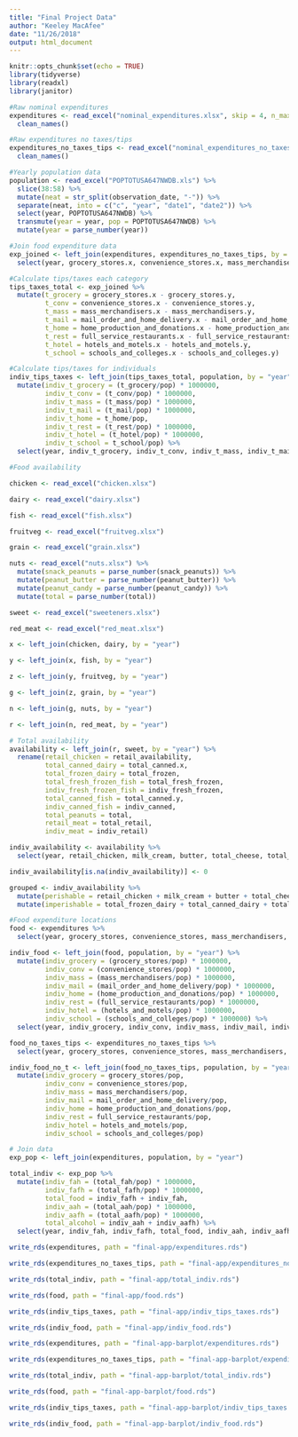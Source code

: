 ```yaml
---
title: "Final Project Data"
author: "Keeley MacAfee"
date: "11/26/2018"
output: html_document
---
```


```r
knitr::opts_chunk$set(echo = TRUE)
library(tidyverse)
library(readxl)
library(janitor)
```


```r
#Raw nominal expenditures 
expenditures <- read_excel("nominal_expenditures.xlsx", skip = 4, n_max = 21) %>%
  clean_names()

#Raw expenditures no taxes/tips
expenditures_no_taxes_tips <- read_excel("nominal_expenditures_no_taxes_tips.xlsx", skip = 4, n_max = 21) %>%
  clean_names()

#Yearly population data
population <- read_excel("POPTOTUSA647NWDB.xls") %>%
  slice(38:58) %>%
  mutate(neat = str_split(observation_date, "-")) %>%
  separate(neat, into = c("c", "year", "date1", "date2")) %>%
  select(year, POPTOTUSA647NWDB) %>%
  transmute(year = year, pop = POPTOTUSA647NWDB) %>%
  mutate(year = parse_number(year))

#Join food expenditure data
exp_joined <- left_join(expenditures, expenditures_no_taxes_tips, by = "year") %>%
  select(year, grocery_stores.x, convenience_stores.x, mass_merchandisers.x, mail_order_and_home_delivery.x, home_production_and_donations.x, full_service_restaurants.x, hotels_and_motels.x, schools_and_colleges.x, grocery_stores.y, convenience_stores.y, mass_merchandisers.y, mail_order_and_home_delivery.y, home_production_and_donations.y, full_service_restaurants.y, hotels_and_motels.y, schools_and_colleges.y)

#Calculate tips/taxes each category 
tips_taxes_total <- exp_joined %>%
  mutate(t_grocery = grocery_stores.x - grocery_stores.y,
         t_conv = convenience_stores.x - convenience_stores.y,
         t_mass = mass_merchandisers.x - mass_merchandisers.y,
         t_mail = mail_order_and_home_delivery.x - mail_order_and_home_delivery.y,
         t_home = home_production_and_donations.x - home_production_and_donations.y,
         t_rest = full_service_restaurants.x - full_service_restaurants.y,
         t_hotel = hotels_and_motels.x - hotels_and_motels.y, 
         t_school = schools_and_colleges.x - schools_and_colleges.y)

#Calculate tips/taxes for individuals
indiv_tips_taxes <- left_join(tips_taxes_total, population, by = "year") %>%
  mutate(indiv_t_grocery = (t_grocery/pop) * 1000000,
         indiv_t_conv = (t_conv/pop) * 1000000,
         indiv_t_mass = (t_mass/pop) * 1000000,
         indiv_t_mail = (t_mail/pop) * 1000000,
         indiv_t_home = t_home/pop,
         indiv_t_rest = (t_rest/pop) * 1000000,
         indiv_t_hotel = (t_hotel/pop) * 1000000,
         indiv_t_school = t_school/pop) %>%
  select(year, indiv_t_grocery, indiv_t_conv, indiv_t_mass, indiv_t_mail, indiv_t_home, indiv_t_rest, indiv_t_hotel, indiv_t_school)


```


```r
#Food availability 

chicken <- read_excel("chicken.xlsx")

dairy <- read_excel("dairy.xlsx")

fish <- read_excel("fish.xlsx")

fruitveg <- read_excel("fruitveg.xlsx")

grain <- read_excel("grain.xlsx")

nuts <- read_excel("nuts.xlsx") %>%
  mutate(snack_peanuts = parse_number(snack_peanuts)) %>%
  mutate(peanut_butter = parse_number(peanut_butter)) %>%
  mutate(peanut_candy = parse_number(peanut_candy)) %>%
  mutate(total = parse_number(total))

sweet <- read_excel("sweeteners.xlsx")

red_meat <- read_excel("red_meat.xlsx")

x <- left_join(chicken, dairy, by = "year")

y <- left_join(x, fish, by = "year")

z <- left_join(y, fruitveg, by = "year")

g <- left_join(z, grain, by = "year")

n <- left_join(g, nuts, by = "year")

r <- left_join(n, red_meat, by = "year")

# Total availability 
availability <- left_join(r, sweet, by = "year") %>%
  rename(retail_chicken = retail_availability,
         total_canned_dairy = total_canned.x,
         total_frozen_dairy = total_frozen,
         total_fresh_frozen_fish = total_fresh_frozen,
         indiv_fresh_frozen_fish = indiv_fresh_frozen,
         total_canned_fish = total_canned.y,
         indiv_canned_fish = indiv_canned,
         total_peanuts = total,
         retail_meat = total_retail,
         indiv_meat = indiv_retail)

indiv_availability <- availability %>%
  select(year, retail_chicken, milk_cream, butter, total_cheese, total_frozen_dairy, total_canned_dairy, total_dry, indiv_fresh_frozen_fish, indiv_canned_fish, indiv_cured, indiv_fish_shell, fresh_fruit, processed_fruit, fresh_veg, processed_veg, total_wheat_flour, oat, snack_peanuts, peanut_butter, peanut_candy, total_peanuts, indiv_meat, total_sweeteners)

indiv_availability[is.na(indiv_availability)] <- 0

grouped <- indiv_availability %>%
  mutate(perishable = retail_chicken + milk_cream + butter + total_cheese + fresh_fruit + fresh_veg + indiv_fish_shell + total_wheat_flour + oat + snack_peanuts + peanut_butter + peanut_candy + total_peanuts + indiv_meat) %>%
  mutate(imperishable = total_frozen_dairy + total_canned_dairy + total_dry + indiv_fresh_frozen_fish + indiv_canned_fish + indiv_cured + processed_fruit + processed_veg + total_sweeteners)
```



```r
#Food expenditure locations
food <- expenditures %>%
  select(year, grocery_stores, convenience_stores, mass_merchandisers, mail_order_and_home_delivery, home_production_and_donations, full_service_restaurants, hotels_and_motels, schools_and_colleges)

indiv_food <- left_join(food, population, by = "year") %>%
  mutate(indiv_grocery = (grocery_stores/pop) * 1000000,
         indiv_conv = (convenience_stores/pop) * 1000000,
         indiv_mass = (mass_merchandisers/pop) * 1000000,
         indiv_mail = (mail_order_and_home_delivery/pop) * 1000000,
         indiv_home = (home_production_and_donations/pop) * 1000000,
         indiv_rest = (full_service_restaurants/pop) * 1000000,
         indiv_hotel = (hotels_and_motels/pop) * 1000000, 
         indiv_school = (schools_and_colleges/pop) * 1000000) %>%
  select(year, indiv_grocery, indiv_conv, indiv_mass, indiv_mail, indiv_home, indiv_rest, indiv_hotel, indiv_school)

food_no_taxes_tips <- expenditures_no_taxes_tips %>%
  select(year, grocery_stores, convenience_stores, mass_merchandisers, mail_order_and_home_delivery, home_production_and_donations, full_service_restaurants, hotels_and_motels, schools_and_colleges)

indiv_food_no_t <- left_join(food_no_taxes_tips, population, by = "year") %>%
  mutate(indiv_grocery = grocery_stores/pop,
         indiv_conv = convenience_stores/pop,
         indiv_mass = mass_merchandisers/pop,
         indiv_mail = mail_order_and_home_delivery/pop,
         indiv_home = home_production_and_donations/pop,
         indiv_rest = full_service_restaurants/pop,
         indiv_hotel = hotels_and_motels/pop, 
         indiv_school = schools_and_colleges/pop)


```


```r
# Join data
exp_pop <- left_join(expenditures, population, by = "year")

total_indiv <- exp_pop %>%
  mutate(indiv_fah = (total_fah/pop) * 1000000,
         indiv_fafh = (total_fafh/pop) * 1000000,
         total_food = indiv_fafh + indiv_fah,
         indiv_aah = (total_aah/pop) * 1000000,
         indiv_aafh = (total_aafh/pop) * 1000000,
         total_alcohol = indiv_aah + indiv_aafh) %>%
  select(year, indiv_fah, indiv_fafh, total_food, indiv_aah, indiv_aafh, total_alcohol)

```


```r
write_rds(expenditures, path = "final-app/expenditures.rds")

write_rds(expenditures_no_taxes_tips, path = "final-app/expenditures_no_taxes_tips.rds")

write_rds(total_indiv, path = "final-app/total_indiv.rds")

write_rds(food, path = "final-app/food.rds")

write_rds(indiv_tips_taxes, path = "final-app/indiv_tips_taxes.rds")

write_rds(indiv_food, path = "final-app/indiv_food.rds")
```

```r
write_rds(expenditures, path = "final-app-barplot/expenditures.rds")

write_rds(expenditures_no_taxes_tips, path = "final-app-barplot/expenditures_no_taxes_tips.rds")

write_rds(total_indiv, path = "final-app-barplot/total_indiv.rds")

write_rds(food, path = "final-app-barplot/food.rds")

write_rds(indiv_tips_taxes, path = "final-app-barplot/indiv_tips_taxes.rds")

write_rds(indiv_food, path = "final-app-barplot/indiv_food.rds")
```

